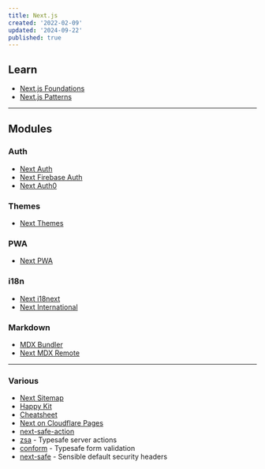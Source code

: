 ```yaml
---
title: Next.js
created: '2022-02-09'
updated: '2024-09-22'
published: true
---
```


## Learn

-   [Next.js Foundations](https://nextjs.org/learn)
-   [Next.js Patterns](https://nextpatterns.dev)

---

## Modules

### Auth

-   [Next Auth](https://github.com/nextauthjs/next-auth)
-   [Next Firebase Auth](https://github.com/gladly-team/next-firebase-auth)
-   [Next Auth0](https://github.com/auth0/nextjs-auth0)

### Themes

-   [Next Themes](https://github.com/pacocoursey/next-themes)

### PWA

-   [Next PWA](https://github.com/shadowwalker/next-pwa)

### i18n

-   [Next i18next](https://github.com/i18next/next-i18next)
-   [Next International](https://github.com/QuiiBz/next-international)

### Markdown

-   [MDX Bundler](https://github.com/kentcdodds/mdx-bundler)
-   [Next MDX Remote](https://github.com/hashicorp/next-mdx-remote)

---

### Various

-   [Next Sitemap](https://github.com/iamvishnusankar/next-sitemap)
-   [Happy Kit](https://happykit.dev/)
-   [Cheatsheet](https://gourav.io/blog/nextjs-cheatsheet)
-   [Next on Cloudflare Pages](https://github.com/cloudflare/next-on-pages/)
-   [next-safe-action](https://github.com/TheEdoRan/next-safe-action/)
-   [zsa](https://github.com/IdoPesok/zsa) - Typesafe server actions
-   [conform](https://github.com/edmundhung/conform) - Typesafe form validation
-   [next-safe](https://github.com/trezy/next-safe) - Sensible default security headers
